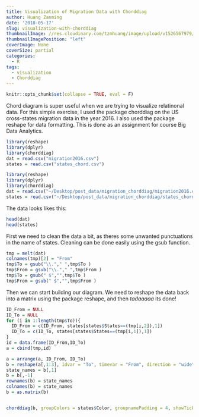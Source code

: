 ```yaml
---
title: Visualization of Migration Data with Chorddiag
author: Huang Zanming
date: '2018-05-17'
slug: visualization-with-chorddiag
thumbnailImage: //res.cloudinary.com/tzmhuang/image/upload/v1526567979/Screen_Shot_2018-05-17_at_10.37.36_PM.png
thumbnailImagePosition: "left"
coverImage: None
coverSize: partial
categories:
  - R
tags:
  - visualization
  - Chorddiag
---
```


```r
knitr::opts_chunk$set(collapse = TRUE, eval = F)
```

Chord diagram is super useful when we are trying to visualize relatinonal data. For this simple exercise, I used the package chorddiag on the US cross-states migration data in the year 2016. I also used the package reshape for data formatting. This is done as an assignment for course Big Data Analytics.



```r
library(reshape)
library(dplyr)
library(chorddiag)
dat = read.csv("migration2016.csv")
states = read.csv("states_chord.csv")
```


```r
library(reshape)
library(dplyr)
library(chorddiag)
dat = read.csv("~/Desktop/post_data/migration_chorddiag/migration2016.csv")
states = read.csv("~/Desktop/post_data/migration_chorddiag/states_chord.csv")
```

The data looks likes this:
```r
head(dat)
head(states)
```



First we need to clean the data a bit, as theres some unwanted punctuations in the name of states. Cleaning can be done easily using the gsub function.
```r
tmp = melt(dat)
colnames(tmp)[2] = "From"
tmp$To = gsub("\\."," ",tmp$To )
tmp$From = gsub("\\."," ",tmp$From )
tmp$To = gsub(" $","",tmp$To )
tmp$From = gsub(" $","",tmp$From )
```

Then we can start building our diagram. We need to reshape the data back into a matrix using the package reshape, and then *tadaaaaa* its done!
```r
ID_From = NULL
ID_To = NULL
for (i in 1:length(tmp$To)){
  ID_From = c(ID_From, states[states$States==(tmp[i,2]),1])
  ID_To = c(ID_To, states[states$States==(tmp[i,1]),1])
}
id = data.frame(ID_From,ID_To)
a = cbind(tmp,id)

a = arrange(a, ID_From, ID_To)
b = reshape(a[,1:3], idvar = "To", timevar = "From", direction = "wide")
state_names = b[,1]
b = b[,-1]
rownames(b) = state_names
colnames(b) = state_names
b = as.matrix(b)


chorddiag(b, groupColors = states$Color, groupnamePadding = 4, showTicks = FALSE, fadeLevel = 0.05,ticklabelFontsize = 5,groupnameFontsize = 12,chordedgeColor = states$Color)
```


